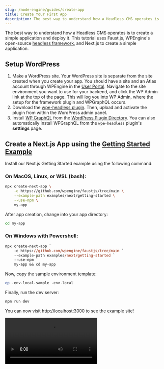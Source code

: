 ```yaml
---
slug: /node-engine/guides/create-app
title: Create Your First App
description: The best way to understand how a Headless CMS operates is to create a simple application and deploy it. Use WPEngine's headless framework to create a simple application.
---
```


The best way to understand how a Headless CMS operates is to create a simple application and deploy it. This tutorial uses Faust.js, WPEngine's open-source [headless framework](https://github.com/wpengine/faustjs), and Next.js to create a simple application.

## Setup WordPress

1. Make a WordPress site. Your WordPress site is separate from the site created when you create your app. You should have a site and an Atlas account through WPEngine in the [User Portal](https://my.wpengine.com). Navigate to the site environment you want to use for your backend, and click the WP Admin link at the top of the page. This will log you into WP Admin, where the setup for the framework plugin and WPGraphQL occurs.
1. Download the [wpe-headless plugin](https://wp-product-info.wpesvc.net/v1/plugins/wpe-headless?download). Then, upload and activate the plugin from within the WordPress admin panel.
1. Install [WP GraphQL](https://wordpress.org/plugins/wp-graphql/) from the [WordPress Plugin Directory](https://wordpress.org/plugins/wp-graphql/). You can also automatically install WPGraphQL from the `wpe-headless` plugin's **settings** page.

## Create a Next.js App using the [Getting Started Example](https://faustjs.org/docs/next/getting-started)

Install our Next.js Getting Started example using the following command:

### On MacOS, Linux, or WSL (bash):

```bash
npx create-next-app \
    -e https://github.com/wpengine/faustjs/tree/main \
    --example-path examples/next/getting-started \
    --use-npm \
    my-app
``` 

After app creation, change into your app directory: 

```bash 
cd my-app
```

### On Windows with Powershell:

```ps
npx create-next-app `
    -e https://github.com/wpengine/faustjs/tree/main `
    --example-path examples/next/getting-started `
    --use-npm `
    my-app && cd my-app
```

Now, copy the sample environment template:

```bash
cp .env.local.sample .env.local
```

Finally, run the dev server:

```bash
npm run dev
```

You can now visit [http://localhost:3000](http://localhost:3000) to see the example site!

<Video src="https://user-images.githubusercontent.com/785258/128942790-475f1e87-c754-445b-89c6-62bd102c0f06.mp4" />

Currently, the posts and pages you see are coming from our WordPress site at [https://headlessfw.wpengine.com](https://headlessfw.wpengine.com). In the next step, we'll show you how to hook up your own WordPress site.

## Connecting your WordPress site

The example app above loads WordPress content from the demo site at [https://headlessfw.wpengine.com](https://headlessfw.wpengine.com).

Open the `.env.local` file you created earlier. It should look something like this:

```bash
# Your WordPress site URL
NEXT_PUBLIC_WORDPRESS_URL=https://headlessfw.wpengine.com

# Plugin secret found in WordPress Settings->Headless
WP_HEADLESS_SECRET=YOUR_PLUGIN_SECRET
```

Update the `NEXT_PUBLIC_WORDPRESS_URL` value with your WordPress site URL (be sure to include `http://` or `https://`).

Additionally, update the `WP_HEADLESS_SECRET` value with the secret key found in Settings → Headless in your WordPress admin panel to support previews.

<img
  src="../assets/img/headless-admin-secret.png"
  alt="The Headless WordPress admin interface with a red rectangle around the Secret Key field"
/>


Now, if you are still running the dev server, you can navigate back to [http://localhost:3000](http://localhost:3000) and see your app running while connected to your WordPress site!

If you want to continue building the functionality of your headless WordPress site, you can follow our [Faust.js tutorial](https://faustjs.org/docs/tutorial/basic-headless-site).

Next, let's deploy the app to the Headless Platform. 🚀
